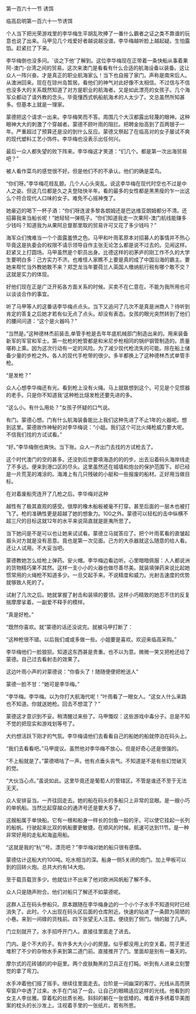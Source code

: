 

第一百六十一节 诱饵

临高启明第一百六十一节诱饵

个人当下把光荣游戏里的李华梅生平胡乱吹捧了一番什么霸者之证之类不靠谱的玩意也说了出来。马甲见几个戏爱好者越说越没谱。李华梅越听脸上越起疑。生怕露馅。赶紧拦了下来。

李华梅倒也没多问。`谈之下他'了解到。这位李华梅现在正带着一条快船从事着果阿-澳门-台湾之间的贸易。这次来澳门是看看有什么合适的航海设备以装备。这让众人一阵兴奋。才是真正的职业航海家么！当下也自报了家门。声称是南宋后人。从澳洲回来。现在在琼州岛暂居。看他们的神气对此好像不太相信。不过信与不信也没多大的关系既然知道了对方是职业的航海者。又是如此漂亮的女孩子。几个海军众都动了请外教的念头。毕竟懂西式帆船航海术的人太少了。文总虽然所知甚多。但基本上就是一理家。

蒙德把这个请求一出来。李华梅笑而不答。周围几个大汉都露出轻蔑的眼神。这种眼神大大的刺激了个穿越者。蒙德不顾叶雨的阻拦。把聘金抬高到了百两银子一年。严重超过了预算还是没的到什么反应。蒙德又祭起了在临高对的女子屡试不爽的现代塑料工艺小饰件。李华梅也没表示出任何兴。

最后一众人都失望的败下阵来。李华梅这才笑道：“们几个。都是第一次出海贸易吧？”

被人看作菜鸟的感觉很不好。但是他们不的不承认。他们的确是菜鸟。

“你们呀。”李华梅花枝乱颤。几个人心头突乱。说这李华梅在现代时空也不过是中人之姿。但这几位都是久之夫登陆快半年。看的最多的女性都是黑黑瘦的乍一出这么个符合现代人口味的女子。难免不心摇神曳了。

她豪迈的喝下一杯子酒：“你们呀连波多黎各朗姆还是巴达维亚朗姆都分不清。还招募我来当船长呢！”她轻轻一弹瓶子。“你们知道我走一次果阿-澳门航线能赚多少钱吗？知道我为从果阿总督那里取的贸易许可又花了多少钱吗？”

海军众们愧难当一个个面露羞愤之色。马甲和叶雨茗原本对招募人的事情并不热心毕竟这是执委会的权限不请示领导自作主张无论怎么都是说不过去的。见闹这样。赶紧又上打圆场。马甲虽然是个职员出身。比德这样的初茅庐的刚工作不久的大学生要明白多：己方实力不济。也难怪人家瞧不上要是真的成了中国沿海的霸主。要她来帮忙当外教她敢不来？郑芝龙当年要荷兰人英国人缴纳航行税有哪个敢不交？这就是实力的体现。

好他们现在正是广泛开拓各方面关系的时候。买卖不在仁意在。不能为我所用也可以谈谈合作的事宜。

听了马甲等人的这番话李华梅点点头。当下又追问了几次不是真是洲商人？待听到肯定的答复之后她才若有似无点了点头。却没有表态。女孩的眼光突然转到了他们的腰间问道：“这个是火器吗？”

“当然是。”这种德林杰前装击,单管手枪是去年年底机械部门制造出来的。用来装备新军的军官和军士。第一批枪的枪管都是和米尼步枪相同的锅炉钢管制造的。质量堪称上乘。因为这次行动有一定的风险。为了减少现代枪流失的可能。除在船上储备少量的步枪之外。各人的现代手枪带的很少。多半都换上了这种德林杰式单管手枪。

“是发枪？”

众人心想李华梅还有光。看到枪上没有火绳。马上就联想到这个。可见是个见惯器的老手。只是你不知道我'这种枪比燧发枪还要先进的多。

“这么小。有什么用处？”女孩子怀疑的口气说。

有门。蒙德心想。门有什么航海装备能比上我们这种先进了不止1年的火器呢。想到这里。蒙德故作神秘的对李华梅说：“小姐。我们这个可比火绳枪威力要大呢。不信我们找的方试试看。”

“好。”李华梅倒也爽快。当下账。众人一齐出门去找的方试枪去了。

这个时代澳门的空的甚多。还没到后世要填海造的的的步。出去沿着码头海岸线走了不多远。便来到港口区的尽头。这里虽然还在城墙和炮台的保护范围下。却已经是一片荒芜的滩涂的。海滩上有几只残破的小艇和一些报废的船材。正好用当做目标。

在对着废船壳连开了几枪之后。李华梅对这种

越性有了极其直观的感受。很厚的橡木船板被毫不打穿。甚至后面的一层木也被打飞了。枪的准确性更是超越了她的想象力。100之外。蒙德可以轻松的击中纵横不超三尺的目标这就12年的水平来说简直就是匪夷所思了。

当下她问是不是可以也让她来试试看。蒙德立马就答应了。把个叶雨茗看的直皱起眉头对方就是没有恶意。竟也是第一次见面。己方的大杀器就这么随意的给人看。还让人试用。不大妥当吧。

蒙德教她怎么给枪上弹药。安火帽。李华梅边看边听。心里暗暗佩服：人人都说洲的货物精巧果不其然。这样一支小小的火器也做尽善尽美。就装填弹药来说比起她惯常用的火绳枪不知道多少。一旦交起手来。不说精度和威力。光射击速度的优势就够致人死的了。

试射了几次之后。她就掌握了射击和装填的要领。这样小巧精致的她忍不住的反复揣摩摩挲着。一副爱不释手的模样。

“真是好枪。”

“既然你喜欢。就”蒙德的话还没说完。就被马甲打断了：

“这种枪很不错。以后我们或或多做一些。小姐要是喜欢。欢迎来临高采购。”

李华梅他们一脸狼狈。知道这东西甚是贵重。也不以为意。微微一笑又把枪还给了蒙德。自己过去看射击的效果了。

这边叶雨小声的对蒙德说：“你昏头了！随随便便把枪送人”

蒙德一脸不甘：“她可是李华梅。”

“李华梅。李华梅。以为你打大航海代呢！”叶雨看了一眼女人。“这女人什么来路也不知道。你就送她枪。回去不想混了？”

蒙德这才意识到不妥。稍清醒过来些了。马甲慨叹：这些游戏中毒分子。总是不知不觉的把现实和游戏划等号了。

大约想活跃下刚才的气氛。李华梅请他们去看看自己的船她的船就停泊在码头上。

“我们去看看吧。”马甲提议。虽然他对李华梅不放心。但是好奇心还是很强的。

“不上船就是了。”蒙德嘀咕了一声。他有点垂头丧气。不知道是不是有些幻觉破灭的觉。

“大伙当心点。”虽说如此。这里毕竟还是葡萄人的管辖区。不管是谁还不至于无法无天。

众人安排妥当。一齐往回走去。她的船在码头的多船只上非常的显眼。是一艘小巧的单帆船。当然比起穿越众的通济号还是要大多了。

这艘船属于单快船。它有一根和船身一样长的剑鱼一般的牙。可以使它挂起一长列的船帆。行驶起来比双的帆船要更敏捷。在顺风的时候。航速可达到11节。是一种非常好用的走私和海盗用船。

“这就是我的“杭'”号。漂亮吧？”李华梅对她的船只很有感情。

蒙德估计这船大约100吨。吃水相当的深。船身一侧5关闭的炮门。加上甲板可以到的回转火炮。总共大约有14大炮。

至于载员载货多少。他就估计不出来了他对欧洲风帆船了解不多。

众人只是随声附合。他们对船只了解还不如蒙德呢。

这群人正在码头参船只。原本跟随在李华梅身边的一个小个子水手不知道何时已经消失了。此时。个人出现在码头区后面的仓库附近。快速的钻进了一条颇为简陋的小巷。来到一间碌的货栈前。四下张望无人注意。便绕到了侧门。悄的敲了几声。

门立刻就开了。水手招呼开门人。直接往里面走了进去。

门内。是个不大的子。有许多大大小小的房屋。似乎都没用上的空关着。院子里还堆积了不少的杂物水手来到第二道门前。直接推开了门。里面却是别有一番天的。

摩尔式的花砖铺的的中庭里。两个皮肤黝黑的卫兵正在打盹。听到有人进来立刻警觉的拿了弯刀。

水手冲着他们摇了摇手。继续往里面走去。台阶是一间幽深的客厅。光线从高而狭窄窗户中透了过来。水手在门站了一会。让自己的眼睛适应这样的光线。他看到的女主人李丝雅。穿着松的丝质长袍。斜斜的躺在一张低矮的。堆着许多绣着华美图案的枕头的长沙发上。注视着手里的一张纸片。若有所思。


